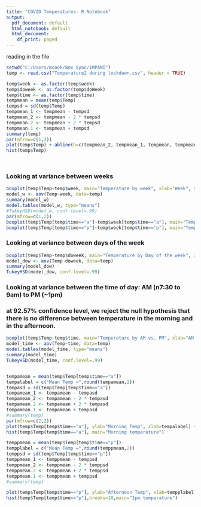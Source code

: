 ```yaml
---
title: "COVID Temperatures- R Notebook"
output:
  pdf_document: default
  html_notebook: default
  html_document:
    df_print: paged
---
```


reading in the file

```r
setwd("C:/Users/mcook/Box Sync/1MPAMI")
temp <- read.csv("Temperature2 during lockdown.csv", header = TRUE)

temp$week <- as.factor(temp$week)
temp$doweek <- as.factor(temp$doWeek)
temp$time <- as.factor(temp$time)
tempmean = mean(temp$Temp)
tempsd = sd(temp$Temp)
tempmean_1 <- tempmean - tempsd
tempmean_2 <- tempmean - 2 * tempsd
tempmean.2 <- tempmean + 2 * tempsd
tempmean.1 <- tempmean + tempsd
summary(temp)
par(mfrow=c(1,2))
plot(temp$Temp) + abline(h=c(tempmean_2, tempmean_1, tempmean, tempmean.1, tempmean.2),col=c("red","red","red","red","red"), lty=c(3,2,1,2,3), lwd = c(1,2,3,2,1))
hist(temp$Temp)




```

### Looking at variance between weeks


```r
boxplot(temp$Temp~temp$week, main="Temperature by week", xlab="Week", ylab="Temp", col = "orange")
model_w <- aov(Temp~week, data=temp)
summary(model_w)
model.tables(model_w, type="means")
#TukeyHSD(model_w, conf.level=.99)
par(mfrow=c(1,2))
boxplot(temp$Temp[temp$time=="a"]~temp$week[temp$time=="a"], main="Temperature of MORNING by week", xlab="Week", ylab="Temp", col = "green",ylim=c(96.5,98.2))
boxplot(temp$Temp[temp$time=="p"]~temp$week[temp$time=="p"], main="Temperature of 1pm by week", xlab="Week", ylab="Temp", col = "blue",ylim=c(96.5,98.2))
```

### Looking at variance between days of the week


```r
boxplot(temp$Temp~temp$doweek, main="Temperature by Day of the week", xlab="Day", ylab="Temp", col = "blue")
model_dow <- aov(Temp~doweek, data=temp)
summary(model_dow)
TukeyHSD(model_dow, conf.level=.99)
```



### Looking at variance between the time of day: AM (n7:30 to 9am) to PM (~1pm)

### at 92.57% confidence level, we reject the null hypothesis that there is no difference between temperature in the morning and in the afternoon.

```r

boxplot(temp$Temp~temp$time, main="Temperature by AM vs. PM", xlab="AM or PM", ylab="Temp", col = "green")
model_time <- aov(Temp~time, data=temp)
model.tables(model_time, type="means")
summary(model_time)
TukeyHSD(model_time, conf.level=.99)


tempamean = mean(temp$Temp[temp$time=="a"])
tempalabel = c("Mean Temp =",round(tempamean,2))
tempasd = sd(temp$Temp[temp$time=="a"])
tempamean_1 <- tempamean - tempasd
tempamean_2 <- tempamean - 2 * tempasd
tempamean.2 <- tempamean + 2 * tempasd
tempamean.1 <- tempamean + tempasd
#summary(temp)
par(mfrow=c(2,2))
plot(temp$Temp[temp$time=="a"], ylab="Morning Temp", xlab=tempalabel) + abline(h=c(tempamean_2, tempamean_1, tempamean, tempamean.1, tempamean.2),col=c("red","red","red","red","red"), lty=c(3,2,1,2,3), lwd = c(1,2,3,2,1))
hist(temp$Temp[temp$time=="a"], main="Morning temperature")

temppmean = mean(temp$Temp[temp$time=="p"])
tempplabel = c("Mean Temp =",round(temppmean,2))
temppsd = sd(temp$Temp[temp$time=="p"])
temppmean_1 <- temppmean - temppsd
temppmean_2 <- temppmean - 2 * temppsd
temppmean.2 <- temppmean + 2 * temppsd
temppmean.1 <- temppmean + temppsd
#summary(temp)

plot(temp$Temp[temp$time=="p"], ylab="Afternoon Temp", xlab=tempplabel) + abline(h=c(temppmean_2, temppmean_1, temppmean, temppmean.1, temppmean.2),col=c("red","red","red","red","red"), lty=c(3,2,1,2,3), lwd = c(1,2,3,2,1))
hist(temp$Temp[temp$time=="p"],breaks=10,main="1pm temperature")
```
